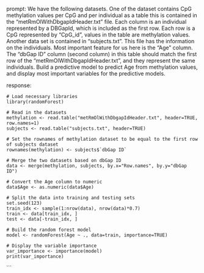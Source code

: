 prompt:
We have the following datasets. One of the dataset contains CpG methylation values per CpG and per individual as a table this is contained in the “metRmOlWithDbgapIdHeader.txt” file. Each column is an individual represented by a DBGapId, which is included as the first row. Each row is a CpG represented by "CpG_id", values in the table are methylation values. Another data set is contained in “subjects.txt”. This file has the information on the individuals. Most important feature for us here is the "Age" column. The "dbGap ID" column (second column) in this table should match the first row of the "metRmOlWithDbgapIdHeader.txt", and they represent the same individuals. Build a predictive model to predict Age from methylation values, and display most important variables for the predictive models. 

response:
```
# Load necessary libraries
library(randomForest)

# Read in the datasets
methylation <- read.table("metRmOlWithDbgapIdHeader.txt", header=TRUE, row.names=1)
subjects <- read.table("subjects.txt", header=TRUE)

# Set the rownames of methylation dataset to be equal to the first row of subjects dataset
rownames(methylation) <- subjects$`dbGap ID`

# Merge the two datasets based on dbGap ID
data <- merge(methylation, subjects, by.x="Row.names", by.y="dbGap ID")

# Convert the Age column to numeric
data$Age <- as.numeric(data$Age)

# Split the data into training and testing sets
set.seed(123)
train_idx <- sample(1:nrow(data), nrow(data)*0.7)
train <- data[train_idx, ]
test <- data[-train_idx, ]

# Build the random forest model
model <- randomForest(Age ~ ., data=train, importance=TRUE)

# Display the variable importance
var_importance <- importance(model)
print(var_importance)
```
```
